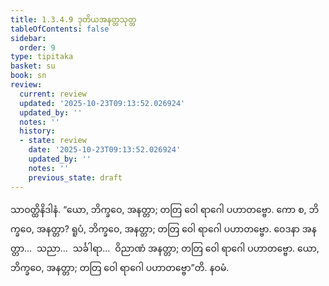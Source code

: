 ```yaml
---
title: 1.3.4.9 ဒုတိယအနတ္တသုတ္တ
tableOfContents: false
sidebar:
  order: 9
type: tipitaka
basket: su
book: sn
review:
  current: review
  updated: '2025-10-23T09:13:52.026924'
  updated_by: ''
  notes: ''
  history:
  - state: review
    date: '2025-10-23T09:13:52.026924'
    updated_by: ''
    notes: ''
    previous_state: draft
---
```



<ReviewStatus review={frontmatter.review} showDetails={true} />

<HypothesisAnnotation frontmatter={frontmatter} />

<DynamicBreadcrumb />

<Division number="144" book="sn" e="ch" v="18" p="300">

<Paragraph number="777" book="sn">
သာဝတ္ထိနိဒါနံ. “ယော, ဘိက္ခဝေ, အနတ္တာ; တတြ ဝေါ ရာဂေါ ပဟာတဗ္ဗော. ကော စ, ဘိက္ခဝေ, အနတ္တာ? ရူပံ, ဘိက္ခဝေ, အနတ္တာ; တတြ ဝေါ ရာဂေါ ပဟာတဗ္ဗော. ဝေဒနာ အနတ္တာ…  သညာ…  သင်္ခါရာ…  ဝိညာဏံ အနတ္တာ; တတြ ဝေါ ရာဂေါ ပဟာတဗ္ဗော. ယော, ဘိက္ခဝေ, အနတ္တာ; တတြ ဝေါ ရာဂေါ ပဟာတဗ္ဗော”တိ.

</Paragraph>
</Division>

<Paragraph number="778" type="center" book="sn">
နဝမံ.
</Paragraph>